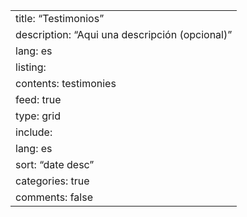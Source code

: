 ---
title: "Testimonios"
description: "Aqui una descripción (opcional)"
lang: es
listing:
  contents: testimonies
  feed: true
  type: grid
  include:
    lang: es
  sort: "date desc"
  categories: true
comments: false
---